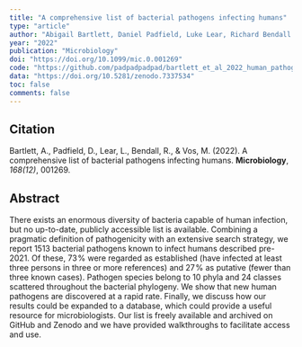 ```yaml
---
title: "A comprehensive list of bacterial pathogens infecting humans"
type: "article"
author: "Abigail Bartlett, Daniel Padfield, Luke Lear, Richard Bendall and Michiel Vos"
year: "2022"
publication: "Microbiology"
doi: "https://doi.org/10.1099/mic.0.001269"
code: "https://github.com/padpadpadpad/bartlett_et_al_2022_human_pathogens"
data: "https://doi.org/10.5281/zenodo.7337534"
toc: false
comments: false
---
```


## Citation

Bartlett, A., Padfield, D., Lear, L., Bendall, R., & Vos, M. (2022). A comprehensive list of bacterial pathogens infecting humans. **Microbiology**, *168(12)*, 001269.

## Abstract

There exists an enormous diversity of bacteria capable of human infection, but no up-to-date, publicly accessible list is available. Combining a pragmatic definition of pathogenicity with an extensive search strategy, we report 1513 bacterial pathogens known to infect humans described pre-2021. Of these, 73 % were regarded as established (have infected at least three persons in three or more references) and 27 % as putative (fewer than three known cases). Pathogen species belong to 10 phyla and 24 classes scattered throughout the bacterial phylogeny. We show that new human pathogens are discovered at a rapid rate. Finally, we discuss how our results could be expanded to a database, which could provide a useful resource for microbiologists. Our list is freely available and archived on GitHub and Zenodo and we have provided walkthroughs to facilitate access and use.

